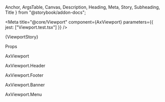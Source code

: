   Anchor,
  ArgsTable,
  Canvas,
  Description,
  Heading,
  Meta,
  Story,
  Subheading,
  Title
} from "@storybook/addon-docs";

<Meta title="@core/Viewport" component={AxViewport} parameters={{ jest: ["Viewport.test.tsx"] }} />

<Anchor storyId="core-viewport--viewport">
  <Title>Viewport</Title>
</Anchor>

<Description of={AxViewport} />

<Canvas>
  <Story name="Viewport" height="30rem" parameters={{ layout: "none" }}>
    {ViewportStory}
  </Story>
</Canvas>

<Heading>Props</Heading>

<Subheading>AxViewport</Subheading>

<ArgsTable of={AxViewport} sort="requiredFirst" />

<Subheading>AxViewport.Header</Subheading>

<ArgsTable of={AxViewport.Header} sort="requiredFirst" />

<Subheading>AxViewport.Footer</Subheading>

<ArgsTable of={AxViewport.Footer} sort="requiredFirst" />

<Subheading>AxViewport.Banner</Subheading>

<ArgsTable of={AxViewport.Banner} sort="requiredFirst" />

<Subheading>AxViewport.Menu</Subheading>

<ArgsTable of={AxViewport.Menu} sort="requiredFirst" />
